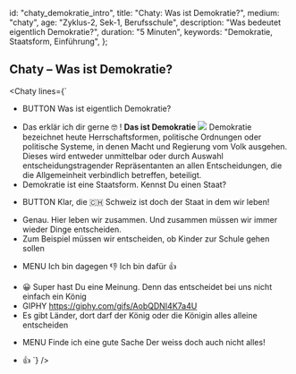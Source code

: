 
  id: "chaty_demokratie_intro",
  title: "Chaty: Was ist Demokratie?",
  medium: "chaty",
  age: "Zyklus-2, Sek-1, Berufsschule",
  description: "Was bedeutet eigentlich Demokratie?",
  duration: "5 Minuten",
  keywords: "Demokratie, Staatsform, Einführung",
};

## Chaty – Was ist Demokratie?

<Chaty
  lines={`
* BUTTON Was ist eigentlich Demokratie?
- Das erklär ich dir gerne 🤓
! **Das ist Demokratie**
  ![](https://external-content.duckduckgo.com/iu/?u=https%3A%2F%2Ftse1.mm.bing.net%2Fth%3Fid%3DOIP.Hj0MDKjeptPO4faXKO4ElgHaEK%26pid%3DApi&f=1)
  Demokratie bezeichnet heute Herrschaftsformen, politische Ordnungen oder politische Systeme, in denen Macht und Regierung vom Volk ausgehen. 
  Dieses wird entweder unmittelbar oder durch Auswahl entscheidungstragender Repräsentanten an allen Entscheidungen, die die Allgemeinheit verbindlich betreffen, beteiligt.
- Demokratie ist eine Staatsform. Kennst Du einen Staat?
* BUTTON Klar, die 🇨🇭 Schweiz ist doch der Staat in dem wir leben!
- Genau. Hier leben wir zusammen. Und zusammen müssen wir immer wieder Dinge entscheiden.
- Zum Beispiel müssen wir entscheiden, ob Kinder zur Schule gehen sollen
* MENU
  Ich bin dagegen 👎
  Ich bin dafür 👍
- 😀 Super hast Du eine Meinung. Denn das entscheidet bei uns nicht einfach ein König
- GIPHY https://giphy.com/gifs/AobQDNI4K7a4U
- Es gibt Länder, dort darf der König oder die Königin alles alleine entscheiden
* MENU
  Finde ich eine gute Sache
  Der weiss doch auch nicht alles!
- 👍
  `}
/>
